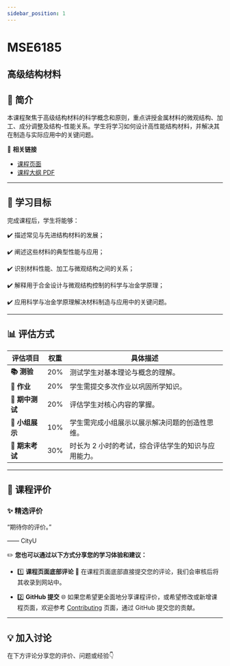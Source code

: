 ```yaml
---
sidebar_position: 1
---
```


# MSE6185
## 高级结构材料

## **📘 简介**
本课程聚焦于高级结构材料的科学概念和原则，重点讲授金属材料的微观结构、加工、成分调整及结构-性能关系。学生将学习如何设计高性能结构材料，并解决其在制造与实际应用中的关键问题。

🔗 **相关链接**
- [课程页面](https://www.cityu.edu.hk/catalogue/pg/202526/course/MSE6185.htm)
- [课程大纲 PDF](https://www.cityu.edu.hk/catalogue/pg/202526/course/MSE6185.pdf)

---

## **🎯 学习目标**

完成课程后，学生将能够：

✔️ 描述常见与先进结构材料的发展；

✔️ 阐述这些材料的典型性能与应用；

✔️ 识别材料性能、加工与微观结构之间的关系；

✔️ 解释用于合金设计与微观结构控制的科学与冶金学原理；

✔️ 应用科学与冶金学原理解决材料制造与应用中的关键问题。

---

## **📊 评估方式**

| **评估项目**          | **权重** | **具体描述**                                                                                       |
|----------------------|---------|---------------------------------------------------------------------------------------------------|
| **📚 测验**            | 20%     | 测试学生对基本理论与概念的理解。                                                                   |
| **📝 作业**           | 20%     | 学生需提交多次作业以巩固所学知识。                                                                 |
| **📖 期中测试**        | 20%     | 评估学生对核心内容的掌握。                                                                         |
| **📝 小组展示**        | 10%     | 学生需完成小组展示以展示解决问题的创造性思维。                                                     |
| **📖 期末考试**        | 30%     | 时长为 2 小时的考试，综合评估学生的知识与应用能力。                                                 |

---

## **💬 课程评价**

### ✨ **精选评价**
<div className={commentStyles.commentBox}>
    <p className={commentStyles.commentText}>
        “期待你的评价。”
    </p>
    <p className={commentStyles.commentAuthor}>—— CityU</p>
</div>

✏️ **您也可以通过以下方式分享您的学习体验和建议：**

- 1️⃣ **课程页面底部评论**
💬 在课程页面底部直接提交您的评论，我们会审核后将其收录到网站中。

- 2️⃣ **GitHub 提交**
🌐 如果您希望更全面地分享课程评价，或希望修改或新增课程页面，欢迎参考 [Contributing](/contributing) 页面，通过 GitHub 提交您的贡献。

---

## **💡 加入讨论**

在下方评论分享您的评价、问题或经验👇
<Utterances />